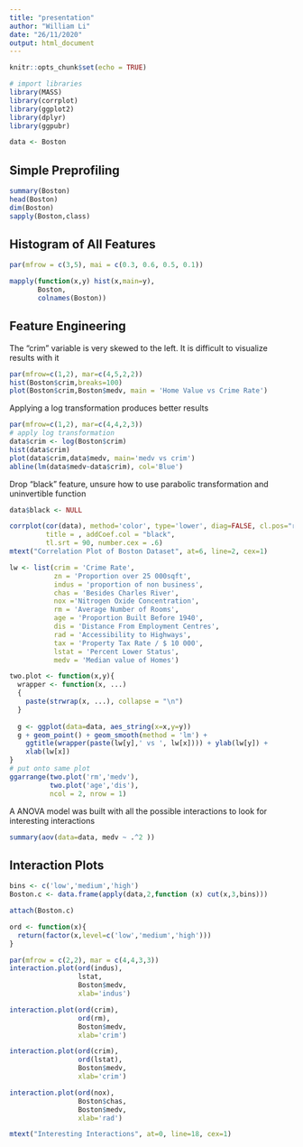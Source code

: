 ```yaml
---
title: "presentation"
author: "William Li"
date: "26/11/2020"
output: html_document
---
```


```r
knitr::opts_chunk$set(echo = TRUE)
```

```r
# import libraries
library(MASS)
library(corrplot)
library(ggplot2)
library(dplyr)
library(ggpubr)

data <- Boston

```

## Simple Preprofiling

```r
summary(Boston)
head(Boston)
dim(Boston)
sapply(Boston,class)
```

## Histogram of All Features

```r
par(mfrow = c(3,5), mai = c(0.3, 0.6, 0.5, 0.1))

mapply(function(x,y) hist(x,main=y),
       Boston,
       colnames(Boston))
```

## Feature Engineering 

The "crim" variable is very skewed to the left. It is difficult to visualize results with it
```r
par(mfrow=c(1,2), mar=c(4,5,2,2))
hist(Boston$crim,breaks=100)
plot(Boston$crim,Boston$medv, main = 'Home Value vs Crime Rate')

```
Applying a log transformation produces better results
```r
par(mfrow=c(1,2), mar=c(4,4,2,3))
# apply log transformation
data$crim <- log(Boston$crim)
hist(data$crim)
plot(data$crim,data$medv, main='medv vs crim')
abline(lm(data$medv~data$crim), col='Blue')
```

Drop "black" feature, unsure how to use parabolic transformation and uninvertible function
```r
data$black <- NULL

```


```r
corrplot(cor(data), method='color', type='lower', diag=FALSE, cl.pos="r", 
         title = , addCoef.col = "black",
         tl.srt = 90, number.cex = .6)
mtext("Correlation Plot of Boston Dataset", at=6, line=2, cex=1)

```

```r
lw <- list(crim = 'Crime Rate',
           zn = 'Proportion over 25 000sqft',
           indus = 'proportion of non business',
           chas = 'Besides Charles River',
           nox ='Nitrogen Oxide Concentration',
           rm = 'Average Number of Rooms',
           age = 'Proportion Built Before 1940',
           dis = 'Distance From Employment Centres',
           rad = 'Accessibility to Highways',
           tax = 'Property Tax Rate / $ 10 000',
           lstat = 'Percent Lower Status',
           medv = 'Median value of Homes')

two.plot <- function(x,y){
  wrapper <- function(x, ...) 
  {
    paste(strwrap(x, ...), collapse = "\n")
  }
  
  g <- ggplot(data=data, aes_string(x=x,y=y))
  g + geom_point() + geom_smooth(method = 'lm') +
    ggtitle(wrapper(paste(lw[y],' vs ', lw[x]))) + ylab(lw[y]) + 
    xlab(lw[x])
}
# put onto same plot
ggarrange(two.plot('rm','medv'),
          two.plot('age','dis'),
          ncol = 2, nrow = 1)


```

A ANOVA model was built with all the possible interactions to look for interesting interactions
```r
summary(aov(data=data, medv ~ .^2 ))
```

## Interaction Plots

```r
bins <- c('low','medium','high')
Boston.c <- data.frame(apply(data,2,function (x) cut(x,3,bins))) 

attach(Boston.c)

ord <- function(x){
  return(factor(x,level=c('low','medium','high')))
}

par(mfrow = c(2,2), mar = c(4,4,3,3))
interaction.plot(ord(indus), 
                 lstat,
                 Boston$medv,
                 xlab='indus')

interaction.plot(ord(crim),
                 ord(rm),
                 Boston$medv,
                 xlab='crim')

interaction.plot(ord(crim),
                 ord(lstat),
                 Boston$medv,
                 xlab='crim')

interaction.plot(ord(nox),
                 Boston$chas,
                 Boston$medv,
                 xlab='rad')

mtext("Interesting Interactions", at=0, line=18, cex=1)


```

